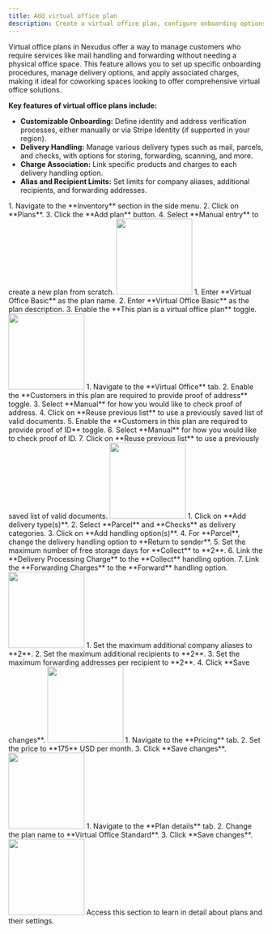 ```yaml
---
title: Add virtual office plan
description: Create a virtual office plan, configure onboarding options, delivery handling, and associated charges.
---
```


Virtual office plans in Nexudus offer a way to manage customers who require services like mail handling and forwarding without needing a physical office space. This feature allows you to set up specific onboarding procedures, manage delivery options, and apply associated charges, making it ideal for coworking spaces looking to offer comprehensive virtual office solutions.

**Key features of virtual office plans include:**

*   **Customizable Onboarding:** Define identity and address verification processes, either manually or via Stripe Identity (if supported in your region).
*   **Delivery Handling:** Manage various delivery types such as mail, parcels, and checks, with options for storing, forwarding, scanning, and more.
*   **Charge Association:** Link specific products and charges to each delivery handling option.
*   **Alias and Recipient Limits:** Set limits for company aliases, additional recipients, and forwarding addresses.

<Steps>
 <Step title="Navigate and Add Plan">
    1. Navigate to the **Inventory** section in the side menu.
    2. Click on **Plans**.
    3. Click the **Add plan** button.
    4. Select **Manual entry** to create a new plan from scratch.
    <img width="150" class="step_frame"
        data-png="/images/guides/frames/billing/tariff/virtual-office/step_0.png"
        data-gif="/images/guides/frames/billing/tariff/virtual-office/step_0.gif"
        src="/images/guides/frames/billing/tariff/virtual-office/step_0.png"/>
 </Step>
 <Step title="Fill in Plan Details">
    1. Enter **Virtual Office Basic** as the plan name.
    2. Enter **Virtual Office Basic** as the plan description.
    3. Enable the **This plan is a virtual office plan** toggle.
    <img width="150" class="step_frame"
        data-png="/images/guides/frames/billing/tariff/virtual-office/step_1.png"
        data-gif="/images/guides/frames/billing/tariff/virtual-office/step_1.gif"
        src="/images/guides/frames/billing/tariff/virtual-office/step_1.png"/>
 </Step>
 <Step title="Configure Virtual Office Settings">
    1. Navigate to the **Virtual Office** tab.
    2. Enable the **Customers in this plan are required to provide proof of address** toggle.
    3. Select **Manual** for how you would like to check proof of address.
    4. Click on **Reuse previous list** to use a previously saved list of valid documents.
    5. Enable the **Customers in this plan are required to provide proof of ID** toggle.
    6. Select **Manual** for how you would like to check proof of ID.
    7. Click on **Reuse previous list** to use a previously saved list of valid documents.
    <img width="150" class="step_frame"
        data-png="/images/guides/frames/billing/tariff/virtual-office/step_2.png"
        data-gif="/images/guides/frames/billing/tariff/virtual-office/step_2.gif"
        src="/images/guides/frames/billing/tariff/virtual-office/step_2.png"/>
 </Step>
 <Step title="Set Up Delivery Handling">
    1. Click on **Add delivery type(s)**.
    2. Select **Parcel** and **Checks** as delivery categories.
    3. Click on **Add handling option(s)**.
    4. For **Parcel**, change the delivery handling option to **Return to sender**.
    5. Set the maximum number of free storage days for **Collect** to **2**.
    6. Link the **Delivery Processing Charge** to the **Collect** handling option.
    7. Link the **Forwarding Charges** to the **Forward** handling option.
    <img width="150" class="step_frame"
        data-png="/images/guides/frames/billing/tariff/virtual-office/step_3.png"
        data-gif="/images/guides/frames/billing/tariff/virtual-office/step_3.gif"
        src="/images/guides/frames/billing/tariff/virtual-office/step_3.png"/>
 </Step>
 <Step title="Define Company Limits">
    1. Set the maximum additional company aliases to **2**.
    2. Set the maximum additional recipients to **2**.
    3. Set the maximum forwarding addresses per recipient to **2**.
    4. Click **Save changes**.
    <img width="150" class="step_frame"
        data-png="/images/guides/frames/billing/tariff/virtual-office/step_4.png"
        data-gif="/images/guides/frames/billing/tariff/virtual-office/step_4.gif"
        src="/images/guides/frames/billing/tariff/virtual-office/step_4.png"/>
 </Step>
 <Step title="Set Pricing and Save">
    1. Navigate to the **Pricing** tab.
    2. Set the price to **175** USD per month.
    3. Click **Save changes**.
    <img width="150" class="step_frame"
        data-png="/images/guides/frames/billing/tariff/virtual-office/step_5.png"
        data-gif="/images/guides/frames/billing/tariff/virtual-office/step_5.gif"
        src="/images/guides/frames/billing/tariff/virtual-office/step_5.png"/>
 </Step>
 <Step title="Change Plan Name">
    1. Navigate to the **Plan details** tab.
    2. Change the plan name to **Virtual Office Standard**.
    3. Click **Save changes**.
    <img width="150" class="step_frame"
        data-png="/images/guides/frames/billing/tariff/virtual-office/step_6.png"
        data-gif="/images/guides/frames/billing/tariff/virtual-office/step_6.gif"
        src="/images/guides/frames/billing/tariff/virtual-office/step_6.png"/>
 </Step>
</Steps>
<Card horizontal title="Learn more about plans" icon="book" href="/reference/billing/tariff">
    Access this section to learn in detail about plans and their settings.
</Card>


